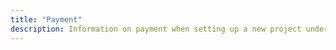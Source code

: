 ```yaml
---
title: "Payment"
description: Information on payment when setting up a new project under the project database
---
```

